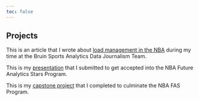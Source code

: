```yaml
---
toc: false
---
```


## Projects

This is an article that I wrote about [load management in the NBA](https://www.bruinsportsanalytics.com/post/load-management) during my time at the Bruin Sports Analytics Data Journalism Team.

This is my [presentation](/docs/nba 3pt presentation.pdf "3pt") that I submitted to get accepted into the NBA Future Analytics Stars Program.

This is my [capstone project](/docs/NBA Capstone.pptx.pdf "Capstone") that I completed to culminate the NBA FAS Program.